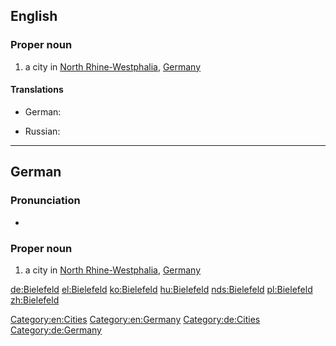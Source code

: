 ==English==
{{wikipedia}}

===Proper noun===
{{en-proper noun}}

# a city in [[North Rhine-Westphalia]],  [[Germany]]

====Translations====
{{trans-top|a city in Germany}}
* German: {{t+|de|Bielefeld|n}}
{{trans-mid}}
* Russian: {{t|ru|Би́лефельд|m|tr=Bílefɛlʹd}}
{{trans-bottom}}

[[Category:en:Cities]]
[[Category:en:Germany]]

----

==German==
{{wikipedia|lang=de}}

===Pronunciation===
*{{audio|De-Bielefeld.ogg|audio|lang=de}}

===Proper noun===
{{de-proper noun|n}}

# a city in [[North Rhine-Westphalia]],  [[Germany]]

[[Category:de:Cities]]
[[Category:de:Germany]]

[[de:Bielefeld]]
[[el:Bielefeld]]
[[ko:Bielefeld]]
[[hu:Bielefeld]]
[[nds:Bielefeld]]
[[pl:Bielefeld]]
[[zh:Bielefeld]]